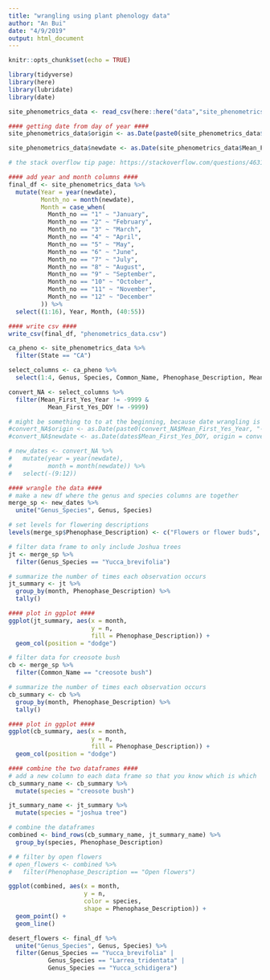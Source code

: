 ```yaml
---
title: "wrangling using plant phenology data"
author: "An Bui"
date: "4/9/2019"
output: html_document
---
```


```r
knitr::opts_chunk$set(echo = TRUE)
```

```r
library(tidyverse)
library(here)
library(lubridate)
library(date)
```

```r
site_phenometrics_data <- read_csv(here::here("data","site_phenometrics_data.csv"))
```

```r
#### getting date from day of year ####
site_phenometrics_data$origin <- as.Date(paste0(site_phenometrics_data$Mean_First_Yes_Year, "-01-01"), tz = "UTC") - days(1)

site_phenometrics_data$newdate <- as.Date(site_phenometrics_data$Mean_First_Yes_DOY, origin = site_phenometrics_data$origin, tz = "UTC")

# the stack overflow tip page: https://stackoverflow.com/questions/46313666/how-to-convert-day-of-year-and-year-to-a-standard-date-format

#### add year and month columns ####
final_df <- site_phenometrics_data %>% 
  mutate(Year = year(newdate),
         Month_no = month(newdate),
         Month = case_when(
           Month_no == "1" ~ "January",
           Month_no == "2" ~ "February",
           Month_no == "3" ~ "March",
           Month_no == "4" ~ "April",
           Month_no == "5" ~ "May",
           Month_no == "6" ~ "June",
           Month_no == "7" ~ "July",
           Month_no == "8" ~ "August",
           Month_no == "9" ~ "September",
           Month_no == "10" ~ "October", 
           Month_no == "11" ~ "November",
           Month_no == "12" ~ "December"
         )) %>% 
  select((1:16), Year, Month, (40:55))

#### write csv ####
write_csv(final_df, "phenometrics_data.csv")
```

```r
ca_pheno <- site_phenometrics_data %>%
  filter(State == "CA")
```

```r
select_columns <- ca_pheno %>% 
  select(1:4, Genus, Species, Common_Name, Phenophase_Description, Mean_First_Yes_Year, Mean_First_Yes_DOY)
```

```r
convert_NA <- select_columns %>% 
  filter(Mean_First_Yes_Year != -9999 &
           Mean_First_Yes_DOY != -9999)
```

```r
# might be something to to at the beginning, because date wrangling is not really in the scope of this whole thing
#convert_NA$origin <- as.Date(paste0(convert_NA$Mean_First_Yes_Year, "-01-01", tz = "UTC"))
#convert_NA$newdate <- as.Date(dates$Mean_First_Yes_DOY, origin = convert_NA$origin, tz = "UTC")
```

```r
# new_dates <- convert_NA %>% 
#   mutate(year = year(newdate),
#          month = month(newdate)) %>% 
#   select(-(9:12))
```

```r
#### wrangle the data ####
# make a new df where the genus and species columns are together
merge_sp <- new_dates %>% 
  unite("Genus_Species", Genus, Species)

# set levels for flowering descriptions
levels(merge_sp$Phenophase_Description) <- c("Flowers or flower buds", "Open flowers", "Pollen release (flowers)")

# filter data frame to only include Joshua trees
jt <- merge_sp %>% 
  filter(Genus_Species == "Yucca_brevifolia")

# summarize the number of times each observation occurs
jt_summary <- jt %>% 
  group_by(month, Phenophase_Description) %>% 
  tally()

#### plot in ggplot ####
ggplot(jt_summary, aes(x = month, 
                       y = n, 
                       fill = Phenophase_Description)) +
  geom_col(position = "dodge")
```

```r
# filter data for creosote bush
cb <- merge_sp %>% 
  filter(Common_Name == "creosote bush")

# summarize the number of times each observation occurs
cb_summary <- cb %>% 
  group_by(month, Phenophase_Description) %>% 
  tally()

#### plot in ggplot ####
ggplot(cb_summary, aes(x = month,
                       y = n,
                       fill = Phenophase_Description)) +
  geom_col(position = "dodge")
```

```r
#### combine the two dataframes ####
# add a new column to each data frame so that you know which is which
cb_summary_name <- cb_summary %>% 
  mutate(species = "creosote bush")

jt_summary_name <- jt_summary %>% 
  mutate(species = "joshua tree")

# combine the dataframes
combined <- bind_rows(cb_summary_name, jt_summary_name) %>% 
  group_by(species, Phenophase_Description)

# # filter by open flowers
# open_flowers <- combined %>% 
#   filter(Phenophase_Description == "Open flowers")

ggplot(combined, aes(x = month,
                     y = n,
                     color = species,
                     shape = Phenophase_Description)) +
  geom_point() +
  geom_line()
```

```r
desert_flowers <- final_df %>% 
  unite("Genus_Species", Genus, Species) %>% 
  filter(Genus_Species == "Yucca_brevifolia" |
           Genus_Species == "Larrea_tridentata" |
           Genus_Species == "Yucca_schidigera")
```


